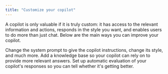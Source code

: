 ```yaml
---
title: "Customize your copilot"
---
```


A copilot is only valuable if it is truly custom: it has access to the relevant
information and actions, responds in the style you want, and enables users to
do more than just chat. Below are the main ways you can improve your copilot.

<CardGroup cols={2}>
  <Card
    title="Prompting"
    icon="i-cursor"
    href="prompting"
  >
    Change the system prompt to give the copilot instructions, change its style, and much more.
  </Card>
  <Card
    title="Knowledge base"
    icon="books"
    href="knowledge-base"
  >
    Add a knowledge base so your copilot can rely on to provide more relevant answers.
  </Card>
  <Card
    title="Evaluation"
    icon="ruler"
    href="evaluation"
  >
    Set up automatic evaluation of your copilot's responses so you can tell whether it's getting better.
  </Card>

</CardGroup>
  